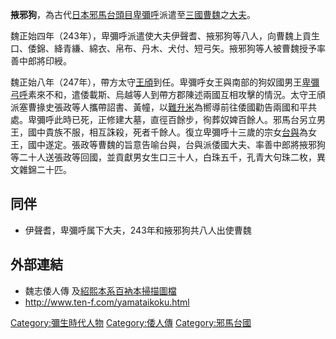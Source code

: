 '''掖邪狗'''，為古代[[日本|日本]][[邪馬台|邪馬台]][[頭目|頭目]][[卑彌呼|卑彌呼]]派遣至[[三國|三國]][[曹魏|曹魏]]之[[大夫_(官名)#日本|大夫]]。

魏正始四年（243年），卑彌呼派遣使大夫伊聲耆、掖邪狗等八人，向曹魏上貢生口、倭錦、絳青縑、綿衣、帛布、丹木、犬付、短弓矢。掖邪狗等人被曹魏授予率善中郎將印綬。

魏正始八年（247年），帶方太守[[王頎|王頎]]到任。卑彌呼女王與南部的狗奴國男王[[卑彌弓呼|卑彌弓呼]]素來不和，遣倭載斯、烏越等人到帶方郡陳述兩國互相攻擊的情況。太守王頎派塞曹掾史張政等人攜帶詔書、黃幢，以[[難升米|難升米]]為嚮導前往倭國勸告兩國和平共處。卑彌呼此時已死，正修建大墓，直徑百餘步，徇葬奴婢百餘人。邪馬台另立男王，國中貴族不服，相互誅殺，死者千餘人。復立卑彌呼十三歲的宗女[[台與|台與]]為女王，國中遂定。張政等曹魏的旨意告喻台與，台與派倭國大夫、率善中郎將掖邪狗等二十人送張政等回國，並貢獻男女生口三十人，白珠五千，孔青大句珠二枚，異文雜錦二十匹。

== 同伴 ==
*伊聲耆，卑彌呼属下大夫，243年和掖邪狗共八人出使曹魏
== 外部連結 ==
{{wikisource|三國志/卷30}}
{{Wikisourcelang|ja|魏志倭人伝|魏志倭人傳}}
* 魏志倭人傳 及[http://www.netlaputa.ne.jp/~andreus/page01/a003-02.html 紹熙本系百衲本掃描圖檔] {{Wayback|url=http://www.netlaputa.ne.jp/~andreus/page01/a003-02.html |date=20160304070642 }}
* http://www.ten-f.com/yamataikoku.html {{Wayback|url=http://www.ten-f.com/yamataikoku.html |date=20201203002905 }}

{{史書小作品}}

[[Category:彌生時代人物|Category:彌生時代人物]]
[[Category:倭人傳|Category:倭人傳]]
[[Category:邪馬台國|Category:邪馬台國]]